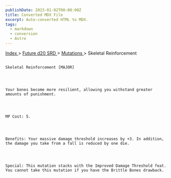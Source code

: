 ```yaml
---
publishDate: 2023-01-02T00:00:00Z
title: Converted MDX File
excerpt: Auto-converted HTML to MDX.
tags:
  - markdown
  - conversion
  - Astro
---
```







[
      Index
     ](-index)
     >
     [
      Future d20 SRD
     ](future-d20-srd-index)
     >
     [
      Mutations
     ](future-d20-srd-mutations-index)
     > Skeletal Reinforcement
    




## 
    Skeletal Reinforcement [MAJOR]
   



    Your bones become more resilient, allowing you withstand greater amounts of punishment.
   



    MP Cost: 5.
   



    Benefits: Your massive damage threshold increases by +3. In addition, the damage you take from a fall is reduced by one die.
   



    Special: This mutation stacks with the Improved Damage Threshold feat. You cannot take this mutation if you have the Brittle Bones drawback.
   





